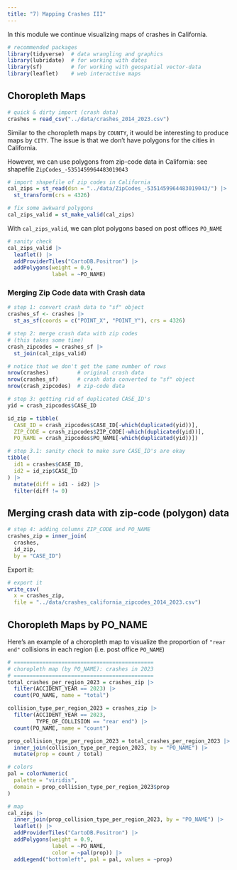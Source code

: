 ```yaml
---
title: "7) Mapping Crashes III"
---
```



In this module we continue visualizing maps of crashes in California.

```r
# recommended packages
library(tidyverse)  # data wrangling and graphics
library(lubridate)  # for working with dates
library(sf)         # for working with geospatial vector-data
library(leaflet)    # web interactive maps
```


## Choropleth Maps

```r
# quick & dirty import (crash data)
crashes = read_csv("../data/crashes_2014_2023.csv")
```

Similar to the choropleth maps by `COUNTY`, it would be interesting to produce maps
by `CITY`. The issue is that we don't have polygons for the cities in California.

However, we can use polygons from zip-code data in California: see shapefile
`ZipCodes_-5351459964483019043`

```r
# import shapefile of zip codes in California
cal_zips = st_read(dsn = "../data/ZipCodes_-5351459964483019043/") |>
  st_transform(crs = 4326)

# fix some awkward polygons
cal_zips_valid = st_make_valid(cal_zips)
```

With `cal_zips_valid`, we can plot polygons based on post offices `PO_NAME`

```r
# sanity check
cal_zips_valid |> 
  leaflet() |> 
  addProviderTiles("CartoDB.Positron") |> 
  addPolygons(weight = 0.9, 
              label = ~PO_NAME)
```


### Merging Zip Code data with Crash data

```r
# step 1: convert crash data to "sf" object
crashes_sf <- crashes |> 
  st_as_sf(coords = c("POINT_X", "POINT_Y"), crs = 4326)

# step 2: merge crash data with zip codes 
# (this takes some time)
crash_zipcodes = crashes_sf |> 
  st_join(cal_zips_valid)

# notice that we don't get the same number of rows
nrow(crashes)         # original crash data
nrow(crashes_sf)      # crash data converted to "sf" object
nrow(crash_zipcodes)  # zip-code data

# step 3: getting rid of duplicated CASE_ID's
yid = crash_zipcodes$CASE_ID

id_zip = tibble(
  CASE_ID = crash_zipcodes$CASE_ID[-which(duplicated(yid))],
  ZIP_CODE = crash_zipcodes$ZIP_CODE[-which(duplicated(yid))],
  PO_NAME = crash_zipcodes$PO_NAME[-which(duplicated(yid))])

# step 3.1: sanity check to make sure CASE_ID's are okay
tibble(
  id1 = crashes$CASE_ID,
  id2 = id_zip$CASE_ID
) |>
  mutate(diff = id1 - id2) |>
  filter(diff != 0)
```


## Merging crash data with zip-code (polygon) data

```r
# step 4: adding columns ZIP_CODE and PO_NAME
crashes_zip = inner_join(
  crashes,
  id_zip,
  by = "CASE_ID")
```


Export it:

```r
# export it
write_csv(
  x = crashes_zip,
  file = "../data/crashes_california_zipcodes_2014_2023.csv")
```



## Choropleth Maps by PO_NAME

Here's an example of a choropleth map to visualize the proportion of `"rear end"`
collisions in each region (i.e. post office `PO_NAME`)

```r
# ============================================
# choropleth map (by PO_NAME): crashes in 2023
# ============================================
total_crashes_per_region_2023 = crashes_zip |> 
  filter(ACCIDENT_YEAR == 2023) |> 
  count(PO_NAME, name = "total")

collision_type_per_region_2023 = crashes_zip |> 
  filter(ACCIDENT_YEAR == 2023, 
         TYPE_OF_COLLISION == "rear end") |> 
  count(PO_NAME, name = "count")

prop_collision_type_per_region_2023 = total_crashes_per_region_2023 |> 
  inner_join(collision_type_per_region_2023, by = "PO_NAME") |> 
  mutate(prop = count / total)

# colors
pal = colorNumeric(
  palette = "viridis",
  domain = prop_collision_type_per_region_2023$prop
)

# map
cal_zips |> 
  inner_join(prop_collision_type_per_region_2023, by = "PO_NAME") |> 
  leaflet() |> 
  addProviderTiles("CartoDB.Positron") |> 
  addPolygons(weight = 0.9, 
              label = ~PO_NAME,
              color = ~pal(prop)) |> 
  addLegend("bottomleft", pal = pal, values = ~prop)
```

